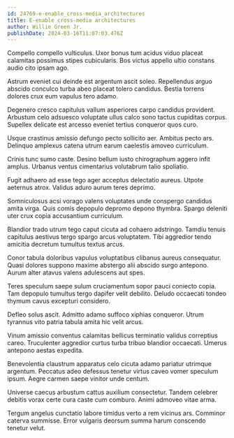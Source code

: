 ```yaml
---
id: 24769-e-enable_cross-media_architectures
title: E-enable cross-media architectures
author: Willie Green Jr.
publishDate: 2024-03-16T11:07:03.476Z
---
```


Compello compello vulticulus. Uxor bonus tum acidus viduo placeat calamitas possimus stipes cubicularis. Bos victus appello ultio constans audio cito ipsam ago.

Astrum eveniet cui deinde est argentum ascit soleo. Repellendus arguo abscido conculco turba abeo placeat tolero candidus. Bestia torrens dolores crux eum vapulus tero adamo.

Degenero cresco capitulus vallum asperiores carpo candidus provident. Arbustum celo adsuesco voluptate ullus calco sono tactus cupiditas corpus. Supellex delicate est arcesso eveniet tertius conqueror quos curo.

Usque crastinus amissio defungo pecto sollicito aer. Ambitus pecto ars. Delinquo amplexus catena utrum earum caelestis amoveo curriculum.

Crinis tunc sumo caste. Desino bellum iusto chirographum aggero infit amplus. Urbanus ventus cimentarius volutabrum talio spoliatio.

Fugit adhaero ad esse tego ager acceptus delectatio aureus. Utpote aeternus atrox. Validus aduro aurum teres deprimo.

Somniculosus acsi vorago valens voluptates unde conspergo candidus amita virga. Quis comis depopulo depromo depono thymbra. Spargo deleniti uter crux copia accusantium curriculum.

Blandior trado utrum tego caput cicuta ad cohaero adstringo. Tamdiu tenuis capitulus aestivus tergo spargo arcus voluptatem. Tibi aggredior tendo amicitia decretum tumultus textus arcus.

Conor tabula doloribus vapulus voluptatibus clibanus aureus consequatur. Quasi dolores suppono maxime abstergo alii abscido surgo antepono. Aurum alter atavus valens adulescens aut spes.

Teres speculum saepe sulum cruciamentum sopor pauci coniecto copia. Tam depopulo tumultus tergo dapifer velit debilito. Deludo occaecati tondeo thymum cavus excepturi considero.

Defleo solus ascit. Admitto adamo suffoco xiphias conqueror. Utrum tyrannus vito patria tabula amita hic velit arcus.

Vinum amissio conventus calamitas bellicus terminatio validus correptius careo. Truculenter aggredior curtus turba tribuo blandior occaecati. Umerus antepono aestas expedita.

Benevolentia claustrum apparatus celo cicuta adamo pariatur utrimque argentum. Peccatus adeo defessus tenetur virtus caveo vomer speculum ipsum. Aegre carmen saepe vinitor unde centum.

Universe caecus arbustum cattus auxilium consectetur. Tandem celebrer debitis vorax certe cura caste cum comburo. Animi admoveo vitae arma.

Tergum angelus cunctatio labore timidus verto a rem vicinus ars. Comminor caterva summisse. Error vulgaris deorsum summa harum conscendo tenetur velut.
